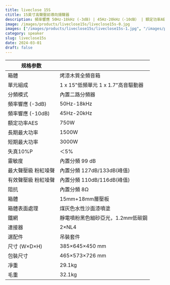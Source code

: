 ```yaml
---
title: liveclose 15S
ctitle: 15英寸高聲壓前導向揚聲器
description: 頻率響應 50Hz-18kHz (-3dB) | 45Hz-20kHz（-10dB） | 額定功率AES 750W | 靈敏度 99 dB
image: /images/products/liveclose15s/liveclose15s-0.jpg
images: ["/images/products/liveclose15s/liveclose15s-1.jpg", "/images/products/liveclose15s/liveclose15s-2.jpg", "/images/products/liveclose15s/liveclose15s-3.jpg", "/images/products/liveclose15s/liveclose15s-4.jpg", "/images/products/liveclose15s/liveclose15s-5.jpg", "/images/products/liveclose15s/liveclose15s-6.jpg", "/images/products/liveclose15s/liveclose15s-7.jpg", "/images/products/liveclose15s/liveclose15s-8.jpg", "/images/products/liveclose15s/liveclose15s-9.jpg"]
category: speaker
slug: liveclose15s
date: 2024-03-01
draft: false
---
```


  
| 规格参数        |              |
| ------------- | -------------------------------------- |
| 箱體           | 烤漆木質全頻音箱                   | 
| 單元組成         | 1 x 15"低頻單元  1 x 1.7"高音驅動器 |
| 分頻模式         | 內置二路分頻器                    |
| 頻率響應  (-3dB) | 50Hz-18kHz                 |
| 頻率響應 (-10dB) | 45Hz-20kHz                 |
| 額定功率AES      | 750W                       |
| 長期最大功率       | 1500W                      |
| 短期最大功率       | 3000W                      |
| 失真10%P       | ＜5%                        |
| 靈敏度          | 內置分頻 99 dB                 |
| 最大聲壓級 粉紅噪聲   | 內置分頻 127dB/133dB(峰值)       |
| 有效聲壓級 粉紅噪聲   | 內置分頻 110dB/116dB(峰值)       |
| 阻抗           | 內置分頻 8Ω                    |
| 箱體           | 15mm+18mm層壓板               |
| 箱體表面處理       | 煤灰色水性沙面漆噴塗                 |
| 鐵網           | 靜電噴粉黑色細砂亞光，1.2mm低碳鋼        |
| 連接器          | 2×NL4                      |
| 選配件          | 吊裝套件                       |
| 尺寸  (W×D×H)  | 385×645×450 mm             |
| 包裝尺寸         | 465×573×726 mm             |
| 凈重           | 29.1kg                     |
| 毛重           | 32.1kg                     |

